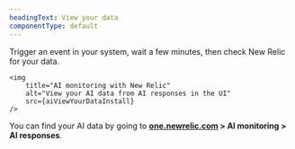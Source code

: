 ```yaml
---
headingText: View your data
componentType: default
---
```



Trigger an event in your system, wait a few minutes, then check New Relic for your data. 

    <img
        title="AI monitoring with New Relic"
        alt="View your AI data from AI responses in the UI"
        src={aiViewYourDataInstall}
    />

 You can find your AI data by going to **[one.newrelic.com](https://one.newrelic.com) > AI monitoring > AI responses**. 